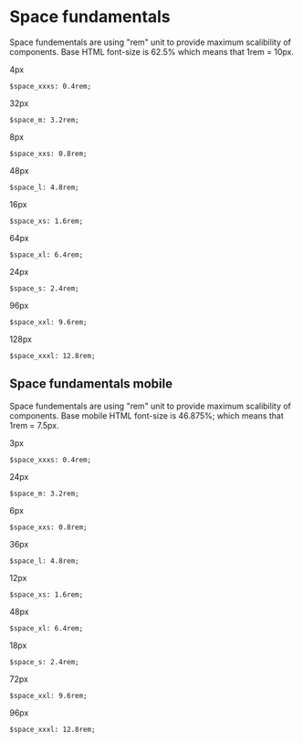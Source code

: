 
<Meta title="Design system/2. Space fundamentals" />

# Space fundamentals
Space fundementals are using "rem" unit to provide maximum scalibility of components. Base HTML font-size is 62.5% which means that 1rem = 10px.

<div className="crow">

<div className="ccolumn">

<div className="space space--xxxs">
4px

<div class="ds xxxs"></div>

    $space_xxxs: 0.4rem;

</div>

<div className="space space--m">
32px

<div class="ds m"></div>

    $space_m: 3.2rem;

</div>

</div>

<div className="ccolumn">

<div className="space space--xxs">
8px

<div class="ds xxs"></div>

    $space_xxs: 0.8rem;

</div>

<div className="space space--l">
48px

<div class="ds l"></div>

    $space_l: 4.8rem;

</div>

</div>

<div className="ccolumn">

<div className="space space--xs">
16px

<div class="ds xs"></div>

    $space_xs: 1.6rem;

</div>

<div className="space space--xl">
64px

<div class="ds xl"></div>

    $space_xl: 6.4rem;

</div>

</div>

<div className="ccolumn">

<div className="space space--s">
24px

<div class="ds s"></div>

    $space_s: 2.4rem;

</div>

<div className="space space--xxl">
96px

<div class="ds xxl"></div>

    $space_xxl: 9.6rem;

</div>

</div>

</div>

<div className="crow">

<div className="ccolumn">

<div className="space space--xxxl">
128px

<div class="ds xxxl"></div>

    $space_xxxl: 12.8rem;

</div>

</div>

</div>

## Space fundamentals mobile
Space fundementals are using "rem" unit to provide maximum scalibility of components. Base mobile HTML font-size is 46.875%; which means that 1rem = 7.5px.

<div className="crow mobile">

<div className="ccolumn">

<div className="space space--xxxs">
3px

<div class="ds xxxs"></div>

    $space_xxxs: 0.4rem;

</div>

<div className="space space--m">
24px

<div class="ds m"></div>

    $space_m: 3.2rem;

</div>

</div>

<div className="ccolumn">

<div className="space space--xxs">
6px

<div class="ds xxs"></div>

    $space_xxs: 0.8rem;

</div>

<div className="space space--l">
36px

<div class="ds l"></div>

    $space_l: 4.8rem;

</div>

</div>

<div className="ccolumn">

<div className="space space--xs">
12px

<div class="ds xs"></div>

    $space_xs: 1.6rem;

</div>

<div className="space space--xl">
48px

<div class="ds xl"></div>

    $space_xl: 6.4rem;

</div>

</div>

<div className="ccolumn">

<div className="space space--s">
18px

<div class="ds s"></div>

    $space_s: 2.4rem;

</div>

<div className="space space--xxl">
72px

<div class="ds xxl"></div>

    $space_xxl: 9.6rem;

</div>

</div>

</div>

<div className="crow mobile">

<div className="ccolumn">

<div className="space space--xxxl">
96px

<div class="ds xxxl"></div>

    $space_xxxl: 12.8rem;

</div>

</div>

</div>